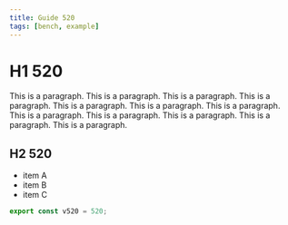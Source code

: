 ```yaml
---
title: Guide 520
tags: [bench, example]
---
```


# H1 520

This is a paragraph. This is a paragraph. This is a paragraph. This is a paragraph. This is a paragraph. This is a paragraph. This is a paragraph. This is a paragraph. This is a paragraph. This is a paragraph. This is a paragraph. This is a paragraph. 

## H2 520

- item A
- item B
- item C

```ts
export const v520 = 520;
```